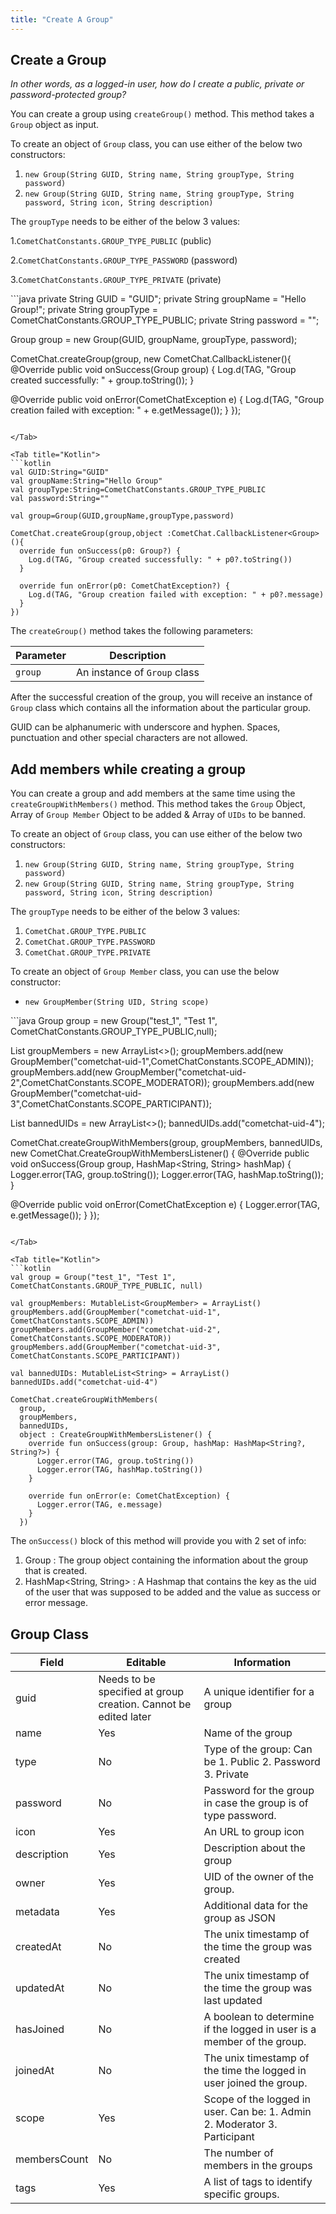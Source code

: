 ```yaml
---
title: "Create A Group"
---
```




## Create a Group

*In other words, as a logged-in user, how do I create a public, private or password-protected group?*

You can create a group using `createGroup()` method. This method takes a `Group` object as input.

To create an object of `Group` class, you can use either of the below two constructors:

1. `new Group(String GUID, String name, String groupType, String password)`
2. `new Group(String GUID, String name, String groupType, String password, String icon, String description)`

The `groupType` needs to be either of the below 3 values:

1.`CometChatConstants.GROUP_TYPE_PUBLIC` (public)

2.`CometChatConstants.GROUP_TYPE_PASSWORD` (password)

3.`CometChatConstants.GROUP_TYPE_PRIVATE` (private)

<Tabs>
<Tab title="Java">
```java
private String GUID = "GUID";
private String groupName = "Hello Group!";
private String groupType = CometChatConstants.GROUP_TYPE_PUBLIC;
private String password = "";

Group group = new Group(GUID, groupName, groupType, password);

CometChat.createGroup(group, new CometChat.CallbackListener<Group>(){
  @Override
  public void onSuccess(Group group) {
    Log.d(TAG, "Group created successfully: " + group.toString());
  }

  @Override
  public void onError(CometChatException e) {
    Log.d(TAG, "Group creation failed with exception: " + e.getMessage());
  }
});
```

</Tab>

<Tab title="Kotlin">
```kotlin
val GUID:String="GUID"
val groupName:String="Hello Group"
val groupType:String=CometChatConstants.GROUP_TYPE_PUBLIC
val password:String=""

val group=Group(GUID,groupName,groupType,password)

CometChat.createGroup(group,object :CometChat.CallbackListener<Group>(){
  override fun onSuccess(p0: Group?) {
    Log.d(TAG, "Group created successfully: " + p0?.toString())
  }
  
  override fun onError(p0: CometChatException?) {
    Log.d(TAG, "Group creation failed with exception: " + p0?.message)
  }
})
```

</Tab>

</Tabs>

The `createGroup()` method takes the following parameters:

| Parameter | Description                  |
| --------- | ---------------------------- |
| `group`   | An instance of `Group` class |

After the successful creation of the group, you will receive an instance of `Group` class which contains all the information about the particular group.

<Warning>

GUID can be alphanumeric with underscore and hyphen. Spaces, punctuation and other special characters are not allowed.

</Warning>

## Add members while creating a group

You can create a group and add members at the same time using the `createGroupWithMembers()` method. This method takes the `Group` Object, Array of `Group Member` Object to be added & Array of `UIDs` to be banned.

To create an object of `Group` class, you can use either of the below two constructors:

1. `new Group(String GUID, String name, String groupType, String password)`
2. `new Group(String GUID, String name, String groupType, String password, String icon, String description)`

The `groupType` needs to be either of the below 3 values:

1. `CometChat.GROUP_TYPE.PUBLIC`
2. `CometChat.GROUP_TYPE.PASSWORD`
3. `CometChat.GROUP_TYPE.PRIVATE`

To create an object of `Group Member` class, you can use the below constructor:

* `new GroupMember(String UID, String scope)`

<Tabs>
<Tab title="Java">
```java
Group group = new Group("test_1", "Test 1", CometChatConstants.GROUP_TYPE_PUBLIC,null);

List<GroupMember> groupMembers = new ArrayList<>();
groupMembers.add(new GroupMember("cometchat-uid-1",CometChatConstants.SCOPE_ADMIN));
groupMembers.add(new GroupMember("cometchat-uid-2",CometChatConstants.SCOPE_MODERATOR));
groupMembers.add(new GroupMember("cometchat-uid-3",CometChatConstants.SCOPE_PARTICIPANT));

List<String> bannedUIDs = new ArrayList<>();
bannedUIDs.add("cometchat-uid-4");

CometChat.createGroupWithMembers(group, groupMembers, bannedUIDs, new CometChat.CreateGroupWithMembersListener() {
  @Override
  public void onSuccess(Group group, HashMap<String, String> hashMap) {
    Logger.error(TAG, group.toString());
    Logger.error(TAG, hashMap.toString());
  }

  @Override
  public void onError(CometChatException e) {
    Logger.error(TAG, e.getMessage());
  }
});
```

</Tab>

<Tab title="Kotlin">
```kotlin
val group = Group("test_1", "Test 1", CometChatConstants.GROUP_TYPE_PUBLIC, null)

val groupMembers: MutableList<GroupMember> = ArrayList()
groupMembers.add(GroupMember("cometchat-uid-1", CometChatConstants.SCOPE_ADMIN))
groupMembers.add(GroupMember("cometchat-uid-2", CometChatConstants.SCOPE_MODERATOR))
groupMembers.add(GroupMember("cometchat-uid-3", CometChatConstants.SCOPE_PARTICIPANT))

val bannedUIDs: MutableList<String> = ArrayList()
bannedUIDs.add("cometchat-uid-4")

CometChat.createGroupWithMembers(
  group,
  groupMembers,
  bannedUIDs,
  object : CreateGroupWithMembersListener() {
    override fun onSuccess(group: Group, hashMap: HashMap<String?, String?>) {
      Logger.error(TAG, group.toString())
      Logger.error(TAG, hashMap.toString())
    }

    override fun onError(e: CometChatException) {
      Logger.error(TAG, e.message)
    }
  })
```

</Tab>

</Tabs>

The `onSuccess()` block of this method will provide you with 2 set of info:

1. Group : The group object containing the information about the group that is created.
2. HashMap\<String, String> : A Hashmap that contains the key as the uid of the user that was supposed to be added and the value as success or error message.

## Group Class

| Field        | Editable                                                        | Information                                                               |
| ------------ | --------------------------------------------------------------- | ------------------------------------------------------------------------- |
| guid         | Needs to be specified at group creation. Cannot be edited later | A unique identifier for a group                                           |
| name         | Yes                                                             | Name of the group                                                         |
| type         | No                                                              | Type of the group: Can be 1. Public 2. Password 3. Private                |
| password     | No                                                              | Password for the group in case the group is of type password.             |
| icon         | Yes                                                             | An URL to group icon                                                      |
| description  | Yes                                                             | Description about the group                                               |
| owner        | Yes                                                             | UID of the owner of the group.                                            |
| metadata     | Yes                                                             | Additional data for the group as JSON                                     |
| createdAt    | No                                                              | The unix timestamp of the time the group was created                      |
| updatedAt    | No                                                              | The unix timestamp of the time the group was last updated                 |
| hasJoined    | No                                                              | A boolean to determine if the logged in user is a member of the group.    |
| joinedAt     | No                                                              | The unix timestamp of the time the logged in user joined the group.       |
| scope        | Yes                                                             | Scope of the logged in user. Can be: 1. Admin 2. Moderator 3. Participant |
| membersCount | No                                                              | The number of members in the groups                                       |
| tags         | Yes                                                             | A list of tags to identify specific groups.                               |
